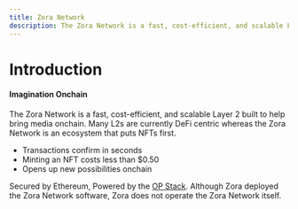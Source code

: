 ```yaml
---
title: Zora Network
description: The Zora Network is a fast, cost-efficient, and scalable Layer 2 built to help bring media onchain.
---
```


# Introduction

#### Imagination Onchain

The Zora Network is a fast, cost-efficient, and scalable Layer 2 built to help bring media onchain.
Many L2s are currently DeFi centric whereas the Zora Network is an ecosystem that puts NFTs first. 

- Transactions confirm in seconds
- Minting an NFT costs less than $0.50
- Opens up new possibilities onchain

Secured by Ethereum, Powered by the [OP Stack](https://stack.optimism.io/).
Although Zora deployed the Zora Network software, Zora does not operate the Zora Network itself.